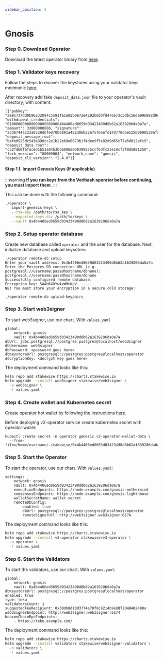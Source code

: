```yaml
---
sidebar_position: 2
---
```


# Gnosis

### Step 0. Download Operator

Download the latest operator binary from [here](https://github.com/stakewise/v3-operator/releases).

### Step 1. Validator keys recovery

Follow the steps to recover the keystores using your validator keys mnemonic [here](https://github.com/stakewise/v3-operator?tab=readme-ov-file#recover-validator-keystores).

After recovery add fake `deposit_data.json` file to your operator's vault directory, with content:

```
[{"pubkey": "aa8c737dd0b96232094c5591fa5a02b0e72e4292b6bbfd476673c3dbc56da996888d9d95724375b4ab3734172afec382", "withdrawal_credentials": "0100000000000000000000004b4406ed8659d03423490d8b62a1639206da0a7a", "amount": 32000000000, "signature": "a336744ac33a0329dbfe070b6b91a482386b22a7576aefd14d770d5e525b9b98539afa472dd1cb6399b801363d79fefd0a75929e290e3a16f9f57e27a2a6e98b8c7080a9a89b0b8ae86928abe20bbc298af894df24a7c25baab49bc992b99737", "deposit_message_root": "bafe0525dc543e89dcc2e1b22e68e6673b1f4dee9f5e82d9d65c77a5d012afc9", "deposit_data_root": "c32fdb0f6faced1b51a04b3bbb006d030399275ccf6dfc23e19cf3f0d5881250", "fork_version": "00000064", "network_name": "gnosis", "deposit_cli_version": "2.4.0"}]
```

#### Step 1.1. Import Genesis Keys (If applicable)

:::warning
**If you run keys from the Verihash operator before continuing, you must import them.**
:::

This can be done with the following command:

```bash
./operator \
   import-genesis-keys \
   --rsa-key /path/to/rsa_key \
   --exported-keys-dir /path/to/keys \
   --vault 0x4b4406ed8659d03423490d8b62a1639206da0a7a
```

### Step 2. Setup operator database

Create new database called `operator` and the user for the database. Next, initialize database and upload keysotres:

```
./operator remote-db setup
Enter your vault address: 0x4b4406ed8659d03423490d8b62a1639206da0a7a
Enter the Postgres DB connection URL (e.g. postgresql://username:pass@hostname/dbname): postgresql://username:pass@hostname/dbname
Successfully configured remote database.
Encryption key: SAAHK4DYwAvWMcKpV........
NB! You must store your encryption in a secure cold storage!

./operator remote-db upload-keypairs
```

### Step 3. Start web3signer

To start web3signer, use our chart. With `values.yaml`&#x20;

```
global:
    network: gnosis
    vault: 0x4b4406ed8659d03423490d8b62a1639206da0a7a
dbUrl: jdbc:postgresql://postgres:postgres@localhost/web3signer
dbUsername: web3signer
dbPassword: <password goes here>
dbKeystoreUrl: postgresql://postgres:postgres@localhost/operator
decryptionKey: <decrypt key goes here>
```

The deployment command looks like this:

```sh
helm repo add stakewise https://charts.stakewise.io
helm upgrade --install web3signer stakewise/web3signer \
  -n web3signer \
  -f values.yaml
```

### Step 4. Create wallet and Kubernetes secret

Сreate operator hot wallet by following the instructions [here](https://github.com/stakewise/v3-operator?tab=readme-ov-file#step-3-create-hot-wallet).

Before deploying v3-operator service create kubernetes secret with operator wallet:

```
kubectl create secret -n operator generic v3-operator-wallet-data \
  --from-file=/home/username/.stakewise/0x4b4406ed8659d03423490d8b62a1639206da0a7a/wallet
```

### Step 5. Start the Operator

To start the operator, use our chart. With `values.yaml`:&#x20;

```
settings:
    network: gnosis
    vault: 0x4b4406ed8659d03423490d8b62a1639206da0a7a
    executionEndpoints: https://node.example.com/gnosis-nethermind
    consensusEndpoints: https://node.example.com/gnosis-lighthouse
    walletSecretName: wallet-secret
    remoteDbConfig:
        enabled: true
        dbUrl: postgresql://postgres:postgres@localhost/operator
        remoteSignerUrl: http://web3signer.web3signer:6174
```

The deployment command looks like this:

```sh
helm repo add stakewise https://charts.stakewise.io
helm upgrade --install v3-operator stakewise/v3-operator \
  -n operator \
  -f values.yaml
```

### Step 6. Start the Validators

To start the validators, use our chart. With `values.yaml`:

```
global:
    network: gnosis
    vault: 0x4b4406ed8659d03423490d8b62a1639206da0a7a
dbKeystoreUrl: postgresql://postgres:postgres@localhost/operator
enabled: true
type: teku
validatorsCount: 1
suggestedFeeRecipient: 0x30db0d10d3774e78f8cB214b9e8B72D4B402488a
web3signerEndpoint: http://web3signer.web3signer:6174
beaconChainRpcEndpoints:
    - https://teku.example.com/
```

The deployment command looks like this:

```sh
helm repo add stakewise https://charts.stakewise.io
helm upgrade --install validators stakewise/web3signer-validators \
  -n validators \
  -f values.yaml
```
